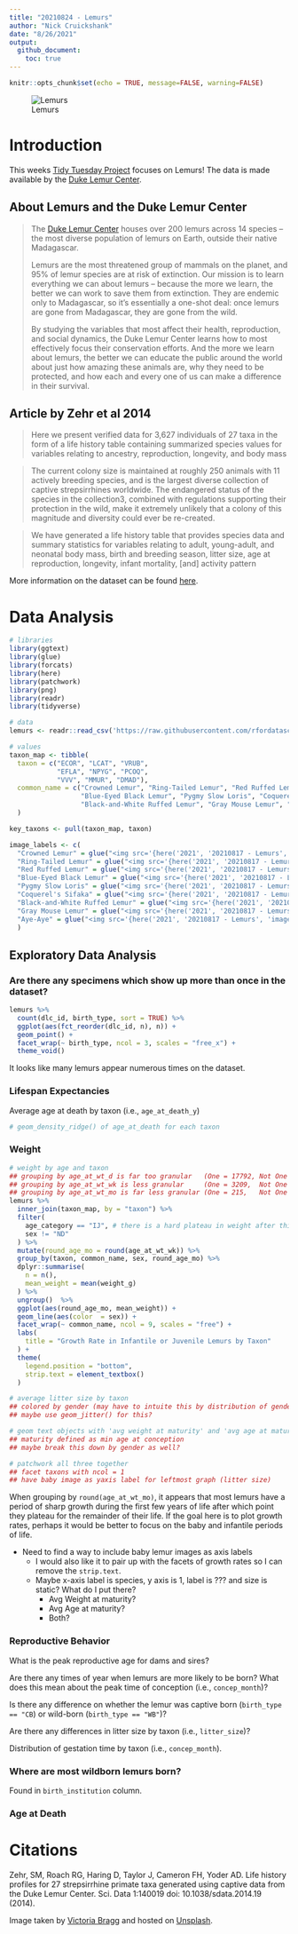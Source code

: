 ```yaml
---
title: "20210824 - Lemurs"
author: "Nick Cruickshank"
date: "8/26/2021"
output: 
  github_document:
    toc: true
---
```


```r
knitr::opts_chunk$set(echo = TRUE, message=FALSE, warning=FALSE)
```

![Lemurs](https://images.unsplash.com/photo-1580855733764-084b90737008?ixid=MnwxMjA3fDB8MHxwaG90by1wYWdlfHx8fGVufDB8fHx8&ixlib=rb-1.2.1&auto=format&fit=crop&w=967&q=80)

# Introduction

This weeks [Tidy Tuesday Project](https://github.com/rfordatascience/tidytuesday/tree/master/data/2021/2021-08-24) focuses on Lemurs! The data is made available by the [Duke Lemur Center](https://lemur.duke.edu/). 

## About Lemurs and the Duke Lemur Center

> The [Duke Lemur Center](https://lemur.duke.edu/) houses over 200 lemurs across 14 species – the most diverse population of lemurs on Earth, outside their native Madagascar.
>
> Lemurs are the most threatened group of mammals on the planet, and 95% of lemur species are at risk of extinction. Our mission is to learn everything we can about lemurs – because the more we learn, the better we can work to save them from extinction. They are endemic only to Madagascar, so it’s essentially a one-shot deal: once lemurs are gone from Madagascar, they are gone from the wild.
>
> By studying the variables that most affect their health, reproduction, and social dynamics, the Duke Lemur Center learns how to most effectively focus their conservation efforts. And the more we learn about lemurs, the better we can educate the public around the world about just how amazing these animals are, why they need to be protected, and how each and every one of us can make a difference in their survival.

## Article by Zehr et al 2014

> Here we present verified data for 3,627 individuals of 27 taxa in the form of a life history table containing summarized species values for variables relating to ancestry, reproduction, longevity, and body mass

> The current colony size is maintained at roughly 250 animals with 11 actively breeding species, and is the largest diverse collection of captive strepsirrhines worldwide. The endangered status of the species in the collection3, combined with regulations supporting their protection in the wild, make it extremely unlikely that a colony of this magnitude and diversity could ever be re-created.

> We have generated a life history table that provides species data and summary statistics for variables relating to adult, young-adult, and neonatal body mass, birth and breeding season, litter size, age at reproduction, longevity, infant mortality, [and] activity pattern

More information on the dataset can be found [here](https://www.nature.com/articles/sdata201419).

# Data Analysis

```r
# libraries
library(ggtext)
library(glue)
library(forcats)
library(here)
library(patchwork)
library(png)
library(readr)
library(tidyverse)
```

```r
# data
lemurs <- readr::read_csv('https://raw.githubusercontent.com/rfordatascience/tidytuesday/master/data/2021/2021-08-24/lemur_data.csv')
```

```r
# values
taxon_map <- tibble(
  taxon = c("ECOR", "LCAT", "VRUB", 
            "EFLA", "NPYG", "PCOQ", 
            "VVV", "MMUR", "DMAD"),
  common_name = c("Crowned Lemur", "Ring-Tailed Lemur", "Red Ruffed Lemur", 
                  "Blue-Eyed Black Lemur", "Pygmy Slow Loris", "Coquerel's Sifaka",
                  "Black-and-White Ruffed Lemur", "Gray Mouse Lemur", "Aye-Aye")
  )

key_taxons <- pull(taxon_map, taxon)

image_labels <- c(
  "Crowned Lemur" = glue("<img src='{here('2021', '20210817 - Lemurs', 'images', 'A - Crowned Lemur.png')}' width='80'/><br>*Crowned Lemur*"),
  "Ring-Tailed Lemur" = glue("<img src='{here('2021', '20210817 - Lemurs', 'images', 'B - Ring-Tailed Lemur.png')}' width='80'/><br>*Ring-Tailed Lemur*"), 
  "Red Ruffed Lemur" = glue("<img src='{here('2021', '20210817 - Lemurs', 'images', 'C - Red Ruffed Lemur.png')}' width='80'/><br>*Red Ruffed Lemur*"), 
  "Blue-Eyed Black Lemur" = glue("<img src='{here('2021', '20210817 - Lemurs', 'images', 'D - Blue-Eyed Black Lemur.png')}' width='80'/><br>*Blue-Eyed Black Lemur*"), 
  "Pygmy Slow Loris" = glue("<img src='{here('2021', '20210817 - Lemurs', 'images', 'E - Pygmy Slow Loris.png')}' width='80'/><br>*Pygmy Slow Loris*"), 
  "Coquerel's Sifaka" = glue("<img src='{here('2021', '20210817 - Lemurs', 'images', 'F - Coquerel's sifaka.png')}' width='80'/><br>*Coquerel's Sifaka*"),
  "Black-and-White Ruffed Lemur" = glue("<img src='{here('2021', '20210817 - Lemurs', 'images', 'G - Black-and-White Ruffed Lemur.png')}' width='80'/><br>*Black-and-White Ruffed Lemurr*"),
  "Gray Mouse Lemur" = glue("<img src='{here('2021', '20210817 - Lemurs', 'images', 'H - Gray Mouse Lemur.png')}' width='80'/><br>*Gray Mouse Lemur*"), 
  "Aye-Aye" = glue("<img src='{here('2021', '20210817 - Lemurs', 'images', 'I - Aye-Aye.png')}' width='80'/><br>*Aye-Ayer*")
  )
```

## Exploratory Data Analysis

### Are there any specimens which show up more than once in the dataset?

```r
lemurs %>%
  count(dlc_id, birth_type, sort = TRUE) %>%
  ggplot(aes(fct_reorder(dlc_id, n), n)) + 
  geom_point() + 
  facet_wrap(~ birth_type, ncol = 3, scales = "free_x") + 
  theme_void()
```

It looks like many lemurs appear numerous times on the dataset. 

### Lifespan Expectancies

Average age at death by taxon (i.e., `age_at_death_y`)

```r
# geom_density_ridge() of age_at_death for each taxon
```

### Weight

```r
# weight by age and taxon
## grouping by age_at_wt_d is far too granular   (One = 17792, Not One = 9336)
## grouping by age_at_wt_wk is less granular     (One = 3209,  Not One = 7343)
## grouping by age_at_wt_mo is far less granular (One = 215,   Not One = 2884)
lemurs %>%
  inner_join(taxon_map, by = "taxon") %>%
  filter(
    age_category == "IJ", # there is a hard plateau in weight after this point
    sex != "ND"
  ) %>% 
  mutate(round_age_mo = round(age_at_wt_wk)) %>%
  group_by(taxon, common_name, sex, round_age_mo) %>%
  dplyr::summarise(
    n = n(),
    mean_weight = mean(weight_g)
  ) %>%
  ungroup()  %>%
  ggplot(aes(round_age_mo, mean_weight)) +
  geom_line(aes(color  = sex)) + 
  facet_wrap(~ common_name, ncol = 9, scales = "free") + 
  labs(
    title = "Growth Rate in Infantile or Juvenile Lemurs by Taxon"
  ) +
  theme(
    legend.position = "bottom",
    strip.text = element_textbox()
  )
```

```r
# average litter size by taxon
## colored by gender (may have to intuite this by distribution of gender)
## maybe use geom_jitter() for this?
```

```r
# geom text objects with 'avg weight at maturity' and 'avg age at maturity' by taxon
## maturity defined as min age at conception
## maybe break this down by gender as well?
```

```r
# patchwork all three together
## facet taxons with ncol = 1
## have baby image as yaxis label for leftmost graph (litter size)
```


When grouping by `round(age_at_wt_mo)`, it appears that most lemurs have a period of sharp growth during the first few years of life after which point they plateau for the remainder of their life. If the goal here is to plot growth rates, perhaps it would be better to focus on the baby and infantile periods of life.

- Need to find a way to include baby lemur images as axis labels  
   - I would also like it to pair up with the facets of growth rates so I can remove the `strip.text`.  
   - Maybe x-axis label is species, y axis is 1, label is ??? and size is static? What do I put there?  
      - Avg Weight at maturity?  
      - Avg Age at maturity?  
      - Both?

### Reproductive Behavior

What is the peak reproductive age for dams and sires?

Are there any times of year when lemurs are more likely to be born? What does this mean about the peak time of conception (i.e., `concep_month`)?

Is there any difference on whether the lemur was captive born (`birth_type == "CB`) or wild-born (`birth_type == "WB"`)?

Are there any differences in litter size by taxon (i.e., `litter_size`)?

Distribution of gestation time by taxon (i.e., `concep_month`).

### Where are most wildborn lemurs born?

Found in `birth_institution` column.

### Age at Death 

# Citations

Zehr, SM, Roach RG, Haring D, Taylor J, Cameron FH, Yoder AD. Life history profiles for 27 strepsirrhine primate taxa generated using captive data from the Duke Lemur Center. Sci. Data 1:140019 doi: 10.1038/sdata.2014.19 (2014).

Image taken by [Victoria Bragg](https://unsplash.com/@toritimephotos) and hosted on [Unsplash](https://unsplash.com/).